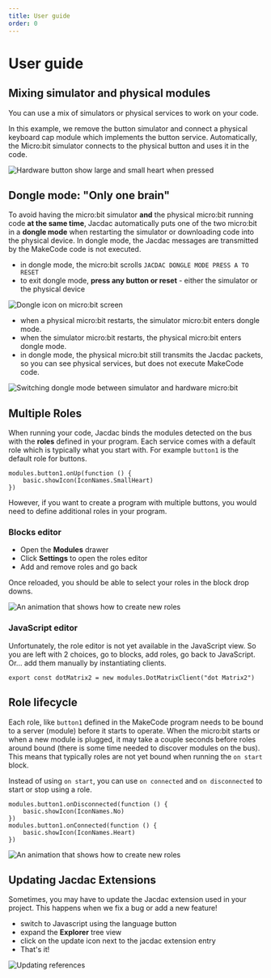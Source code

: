 ```yaml
---
title: User guide
order: 0
---
```


# User guide

## Mixing simulator and physical modules

You can use a mix of simulators or physical services to work on your code.

In this example, we remove the button simulator and connect a physical keyboard cap module which implements the button service.
Automatically, the Micro:bit simulator connects to the physical button and uses it in the code.

![Hardware button show large and small heart when pressed](./hardwareheartbeat.gif)

## Dongle mode: "Only one brain"

To avoid having the micro:bit simulator **and** the physical micro:bit running code **at the same time**,
Jacdac automatically puts one of the two micro:bit in a **dongle mode** when restarting the simulator or downloading code into the physical device.
In dongle mode, the Jacdac messages are transmitted by the MakeCode code is not executed.

-   in dongle mode, the micro:bit scrolls `JACDAC DONGLE MODE PRESS A TO RESET`
-   to exit dongle mode, **press any button or reset** - either the simulator or the physical device

![Dongle icon on micro:bit screen](./proxyscreen.png)

-   when a physical micro:bit restarts, the simulator micro:bit enters dongle mode.
-   when the simulator micro:bit restarts, the physical micro:bit enters dongle mode.
-   in dongle mode, the physical micro:bit still transmits the Jacdac packets, so you can see physical services, but does not execute MakeCode code.

![Switching dongle mode between simulator and hardware micro:bit](./onebrain.gif)

## Multiple Roles

When running your code, Jacdac binds the modules detected on the bus with the **roles** defined in your program.
Each service comes with a default role which is typically what you start with. For example `button1` is the default role for buttons.

```blocks
modules.button1.onUp(function () {
    basic.showIcon(IconNames.SmallHeart)
})
```

However, if you want to create a program with multiple buttons, you would need to define additional roles in your program.

### Blocks editor

-   Open the **Modules** drawer
-   Click **Settings** to open the roles editor
-   Add and remove roles and go back

Once reloaded, you should be able to select your roles in the block drop downs.

![An animation that shows how to create new roles](./multiroles.gif)

### JavaScript editor

Unfortunately, the role editor is not yet available in the JavaScript view. So you are left with 2 choices, go to blocks, add roles, go back to JavaScript.
Or... add them manually by instantiating clients.

```
export const dotMatrix2 = new modules.DotMatrixClient("dot Matrix2")
```

## Role lifecycle

Each role, like `button1` defined in the MakeCode program needs to be bound to a server (module) before it starts to operate.
When the micro:bit starts or when a new module is plugged, it may take a couple seconds before roles around bound (there is some time needed to discover modules on the bus).
This means that typically roles are not yet bound when running the `on start` block.

Instead of using `on start`, you can use `on connected` and `on disconnected`
to start or stop using a role.

```blocks
modules.button1.onDisconnected(function () {
    basic.showIcon(IconNames.No)
})
modules.button1.onConnected(function () {
    basic.showIcon(IconNames.Heart)
})
```

![An animation that shows how to create new roles](./multiroles.gif)

## Updating Jacdac Extensions

Sometimes, you may have to update the Jacdac extension used in your project. This happens when we fix a bug or add a new feature!

-   switch to Javascript using the language button
-   expand the **Explorer** tree view
-   click on the update icon next to the jacdac extension entry
-   That's it!

![Updating references](./update.gif)
